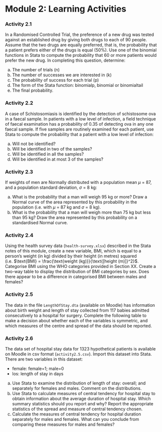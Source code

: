 # Module 2: Learning Activities {-}

### Activity 2.1 {-}

In a Randomised Controlled Trial, the preference of a new drug was tested against an established drug by giving both drugs to each of 90 people. Assume that the two drugs are equally preferred, that is, the probability that a patient prefers either of the drugs is equal (50%). Use one of the binomial functions in Stata to compute the probability that 60 or more patients would prefer the new drug. In completing this question, determine:

a)	The number of trials (n)
b)	The number of successes we are interested in (k)
c)	The probability of success for each trial (p)
d)	The form of the Stata function: binomialp, binomial or binomialtail
e)	The final probability.

### Activity 2.2 {-}

A case of Schistosomiasis is identified by the detection of schistosome ova in a faecal sample. In patients with a low level of infection, a field technique of faecal examination has a probability of 0.35 of detecting ova in any one faecal sample. If five samples are routinely examined for each patient, use Stata to compute the probability that a patient with a low level of infection:

a)	Will not be identified?
b)	Will be identified in two of the samples?
c)	Will be identified in all the samples?
d)	Will be identified in at most 3 of the samples?

### Activity 2.3 {-}

If weights of men are Normally distributed with a population mean $\mu$ = 87, and a population standard deviation, $\sigma$ = 8 kg:

a)	What is the probability that a man will weigh 95 kg or more?  Draw a Normal curve of the area represented by this probability in the population (i.e. with $\mu$ = 87 kg and $\sigma$ = 8 kg).
b)	What is the probability that a man will weigh more than 75 kg but less than 95 kg?  Draw the area represented by this probability on a standardised Normal curve.

### Activity 2.4 {-}

Using the health survey data (`health-survey.xlsx`) described in the Stata notes of this module, create a new variable, BMI, which is equal to a person's weight (in kg) divided by their height (in metres) squared (i.e. $\text{BMI} = \frac{\text{weight (kg)}}{\text{[height (m)]}^2}$. Categorise BMI using the WHO categories provided in Section XX. Create a two-way table to display the distribution of BMI categories by sex. Does there appear to be a difference in categorised BMI between males and females?

### Activity 2.5 {-}

The data in the file `LengthOfStay.dta` (available on Moodle) has information about birth weight and length of stay collected from 117 babies admitted consecutively to a hospital for surgery. Complete the following table to make a decision about whether each of the variables is symmetric, and which measures of the centre and spread of the data should be reported.

### Activity 2.6 {-}
The data set of hospital stay data for 1323 hypothetical patients is available on Moodle in csv format (`activity2.5.csv`). Import this dataset into Stata. There are two variables in this dataset:

- female: female=1; male=0
- los: length of stay in days

a)	Use Stata to examine the distribution of length of stay: overall; and separately for females and males. Comment on the distributions.
b)	Use Stata to calculate measures of central tendency for hospital stay to obtain information about the average duration of hospital stay. Which summary statistics should you report and why? Report the appropriate statistics of the spread and measure of central tendency chosen.
c)	Calculate the measures of central tendency for hospital duration separately for males and females. What can you conclude from comparing these measures for males and females? 
